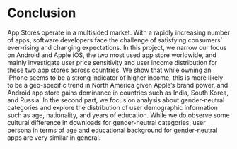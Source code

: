 # Conclusion

App Stores operate in a multisided market. With a rapidly increasing number of apps, software developers face the challenge of satisfying consumers' ever-rising and changing expectations. In this project, we narrow our focus on Android and Apple iOS, the two most used app store worldwide, and mainly investigate user price sensitivity and user income distribution for these two app stores across countries. We show that while owning an iPhone seems to be a strong indicator of higher income, this is more likely to be a geo-specific trend in North America given Apple's brand power, and Android app store gains dominance in countries such as India, South Korea, and Russia. In the second part, we focus on analysis about gender-neutral categories and explore the distribution of user demographic information such as age, nationality, and years of education. While we do observe some cultural difference in downloads for gender-neutral categories, user persona in terms of age and educational background for gender-neutral apps are very similar in general.